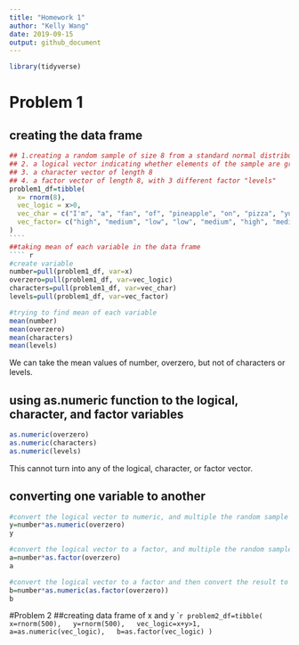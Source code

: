 ```yaml
---
title: "Homework 1"
author: "Kelly Wang"
date: 2019-09-15
output: github_document
---
```



```r
library(tidyverse)
````

# Problem 1

## creating the data frame
`````r
## 1.creating a random sample of size 8 from a standard normal distribution
## 2. a logical vector indicating whether elements of the sample are greater than 0
## 3. a character vector of length 8
## 4. a factor vector of length 8, with 3 different factor "levels"
problem1_df=tibble(
  x= rnorm(8),
  vec_logic = x>0,
  vec_char = c("I'm", "a", "fan", "of", "pineapple", "on", "pizza", "yum!"),
  vec_factor= c("high", "medium", "low", "low", "medium", "high", "medium", "medium")
)
````
##taking mean of each variable in the data frame
```` r
#create variable
number=pull(problem1_df, var=x)
overzero=pull(problem1_df, var=vec_logic)
characters=pull(problem1_df, var=vec_char)
levels=pull(problem1_df, var=vec_factor)

#trying to find mean of each variable
mean(number)
mean(overzero)
mean(characters)
mean(levels)

`````
We can take the mean values of number, overzero, but not of characters or levels. 

## using as.numeric function to the logical, character, and factor variables
```r
as.numeric(overzero)
as.numeric(characters)
as.numeric(levels)

````
This cannot turn into any of the logical, character, or factor vector.

## converting one variable to another
```r
#convert the logical vector to numeric, and multiple the random sample by the result
y=number*as.numeric(overzero)
y

#convert the logical vector to a factor, and multiple the random sample by the result
a=number*as.factor(overzero)
a

#convert the logical vector to a factor and then convert the result to numeric, and multiply the random sample by the result
b=number*as.numeric(as.factor(overzero))
b
```` 
#Problem 2
##creating data frame of x and y
````r
problem2_df=tibble(
  x=rnorm(500),
  y=rnorm(500),
  vec_logic=x+y>1,
  a=as.numeric(vec_logic),
  b=as.factor(vec_logic)
)
```

